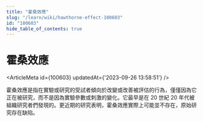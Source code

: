 ```yaml
---
title: "霍桑效應"
slug: "/learn/wiki/hawthorne-effect-100603"
id: "100603"
hide_table_of_contents: true
---
```



# 霍桑效應

<ArticleMeta id={100603} updatedAt={'2023-09-26 13:58:51'} />
<div className='border-solid border-b border-t-0 my-4 border-[var(--ifm-color-gray-300)]' />

霍桑效應是指在實驗或研究的受試者傾向於改變或改善被評估的行為，僅僅因為它正在被研究，而不是因為實驗參數或刺激的變化。它最早是在 20 世紀 20 年代被組織研究者們發現的。更近期的研究表明，霍桑效應實際上可能並不存在，原始研究存在缺陷。
